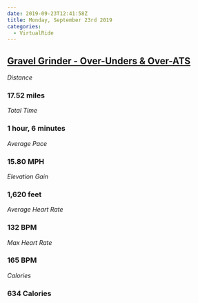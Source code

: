 ```yaml
---
date: 2019-09-23T12:41:58Z
title: Monday, September 23rd 2019
categories:
  - VirtualRide
---
```

## [Gravel Grinder - Over-Unders & Over-ATS](https://www.strava.com/activities/2733423518)

_Distance_

### 17.52 miles

_Total Time_

### 1 hour, 6 minutes

_Average Pace_

### 15.80 MPH

_Elevation Gain_

### 1,620 feet

_Average Heart Rate_

### 132 BPM

_Max Heart Rate_

### 165 BPM

_Calories_

### 634 Calories
